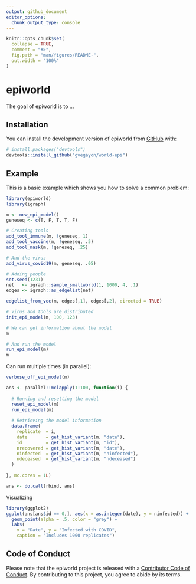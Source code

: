 ```yaml
---
output: github_document
editor_options: 
  chunk_output_type: console
---
```


<!-- README.md is generated from README.Rmd. Please edit that file -->

```r
knitr::opts_chunk$set(
  collapse = TRUE,
  comment = "#>",
  fig.path = "man/figures/README-",
  out.width = "100%"
)
```

# epiworld

<!-- badges: start -->
<!-- badges: end -->

The goal of epiworld is to ...

## Installation

You can install the development version of epiworld from [GitHub](https://github.com/) with:

``` r
# install.packages("devtools")
devtools::install_github("gvegayon/world-epi")
```

## Example

This is a basic example which shows you how to solve a common problem:

```r
library(epiworld)
library(igraph)

m <- new_epi_model()
geneseq <- c(T, F, T, T, F)

# Creating tools
add_tool_immune(m, !geneseq, 1)
add_tool_vaccine(m, !geneseq, .5)
add_tool_mask(m, !geneseq, .25)

# And the virus
add_virus_covid19(m, geneseq, .05)

# Adding people
set.seed(1231)
net   <- igraph::sample_smallworld(1, 1000, 4, .1)
edges <- igraph::as_edgelist(net)

edgelist_from_vec(m, edges[,1], edges[,2], directed = TRUE)

# Virus and tools are distributed
init_epi_model(m, 100, 123)

# We can get information about the model
m

# And run the model
run_epi_model(m)
m

```

Can run multiple times (in parallel):

```r
verbose_off_epi_model(m)

ans <- parallel::mclapply(1:100, function(i) {
  
  # Running and resetting the model
  reset_epi_model(m)
  run_epi_model(m)
  
  # Retrieving the model information
  data.frame(
    replicate  = i,
    date       = get_hist_variant(m, "date"),
    id         = get_hist_variant(m, "id"),
    nrecovered = get_hist_variant(m, "date"),
    ninfected  = get_hist_variant(m, "ninfected"),
    ndeceased  = get_hist_variant(m, "ndeceased")
  )
  
}, mc.cores = 1L)

ans <- do.call(rbind, ans)
```

Visualizing

```r
library(ggplot2)
ggplot(ans[ans$id == 0,], aes(x = as.integer(date), y = ninfected)) +
  geom_point(alpha = .5, color = "grey") +
  labs(
    x = "Date", y = "Infected with COVID",
    caption = "Includes 1000 replicates")
```


## Code of Conduct

Please note that the epiworld project is released with a [Contributor Code of Conduct](https://contributor-covenant.org/version/2/0/CODE_OF_CONDUCT.html). By contributing to this project, you agree to abide by its terms.
